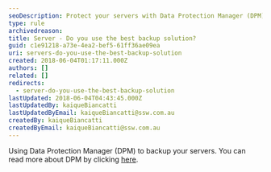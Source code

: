 ```yaml
---
seoDescription: Protect your servers with Data Protection Manager (DPM), a reliable and efficient backup solution.
type: rule
archivedreason:
title: Server - Do you use the best backup solution?
guid: c1e91218-a73e-4ea2-bef5-61ff36ae09ea
uri: servers-do-you-use-the-best-backup-solution
created: 2018-06-04T01:17:11.000Z
authors: []
related: []
redirects:
  - server-do-you-use-the-best-backup-solution
lastUpdated: 2018-06-04T04:43:45.000Z
lastUpdatedBy: kaiqueBiancatti
lastUpdatedByEmail: kaiqueBiancatti@ssw.com.au
createdBy: kaiqueBiancatti
createdByEmail: kaiqueBiancatti@ssw.com.au
---
```


Using Data Protection Manager (DPM) to backup your servers.
You can read more about DPM by clicking [here](/rules-to-better-data-protection-manager-dpm).
